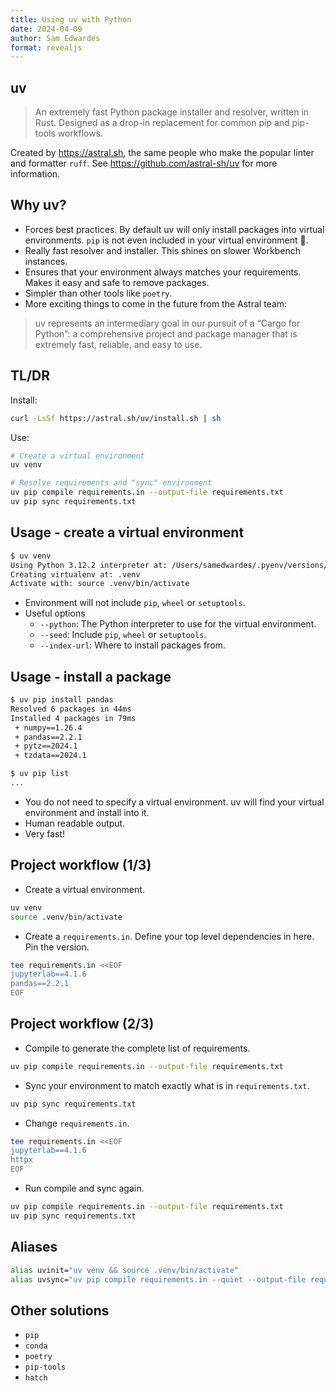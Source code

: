 ```yaml
---
title: Using uv with Python
date: 2024-04-09
author: Sam Edwardes
format: revealjs
---
```


## uv

> An extremely fast Python package installer and resolver, written in Rust. Designed as a drop-in replacement for common pip and pip-tools workflows.

Created by <https://astral.sh>, the same people who make the popular linter and formatter `ruff`. See <https://github.com/astral-sh/uv> for more information.

## Why uv? {.smaller}

-   Forces best practices. By default uv will only install packages into virtual environments. `pip` is not even included in your virtual environment 🤯.
-   Really fast resolver and installer. This shines on slower Workbench instances.
-   Ensures that your environment always matches your requirements. Makes it easy and safe to remove packages.
-   Simpler than other tools like `poetry`.
-   More exciting things to come in the future from the Astral team:

> uv represents an intermediary goal in our pursuit of a "Cargo for Python": a comprehensive project and package manager that is extremely fast, reliable, and easy to use.

## TL/DR

Install:

``` bash
curl -LsSf https://astral.sh/uv/install.sh | sh
```

Use:

``` bash
# Create a virtual environment
uv venv

# Resolve requirements and "sync" environment
uv pip compile requirements.in --output-file requirements.txt
uv pip sync requirements.txt
```

## Usage - create a virtual environment

``` bash
$ uv venv
Using Python 3.12.2 interpreter at: /Users/samedwardes/.pyenv/versions/3.12.2/bin/python3
Creating virtualenv at: .venv
Activate with: source .venv/bin/activate
```

-   Environment will not include `pip`, `wheel` or `setuptools`.
-   Useful options
    -   `--python`: The Python interpreter to use for the virtual environment.
    -   `--seed`: Include `pip`, `wheel` or `setuptools`.
    -   `--index-url`: Where to install packages from.

## Usage - install a package

``` bash
$ uv pip install pandas
Resolved 6 packages in 44ms
Installed 4 packages in 79ms
 + numpy==1.26.4
 + pandas==2.2.1
 + pytz==2024.1
 + tzdata==2024.1

$ uv pip list
...
```

-   You do not need to specify a virtual environment. uv will find your virtual environment and install into it.
-   Human readable output.
-   Very fast!

## Project workflow (1/3)

-   Create a virtual environment.

``` bash
uv venv
source .venv/bin/activate
```

-   Create a `requirements.in`. Define your top level dependencies in here. Pin the version.

``` bash
tee requirements.in <<EOF
jupyterlab==4.1.6
pandas==2.2.1
EOF
```

## Project workflow (2/3)

-   Compile to generate the complete list of requirements.

``` bash
uv pip compile requirements.in --output-file requirements.txt
```

-   Sync your environment to match exactly what is in `requirements.txt`.

``` bash
uv pip sync requirements.txt
```

-   Change `requirements.in`.

``` bash
tee requirements.in <<EOF
jupyterlab==4.1.6
httpx
EOF
```

-   Run compile and sync again.

``` bash
uv pip compile requirements.in --output-file requirements.txt
uv pip sync requirements.txt
```

## Aliases

``` bash
alias uvinit="uv venv && source .venv/bin/activate"
alias uvsync="uv pip compile requirements.in --quiet --output-file requirements.txt && uv pip sync requirements.txt"
```

## Other solutions

-   `pip`
-   `conda`
-   `poetry`
-   `pip-tools`
-   `hatch`